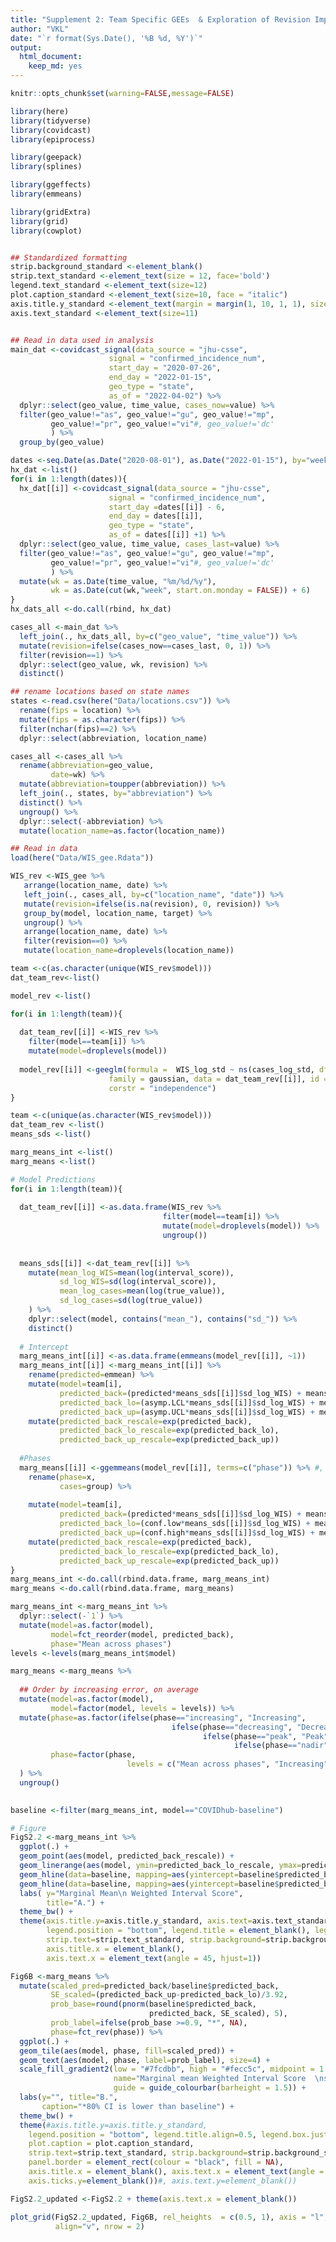 ```yaml
---
title: "Supplement 2: Team Specific GEEs  & Exploration of Revision Impact"
author: "VKL"
date: "`r format(Sys.Date(), '%B %d, %Y')`"
output:
  html_document:
    keep_md: yes
---
```


```r
knitr::opts_chunk$set(warning=FALSE,message=FALSE) 

library(here)
library(tidyverse)
library(covidcast)
library(epiprocess)

library(geepack)
library(splines)

library(ggeffects)
library(emmeans)

library(gridExtra)
library(grid)
library(cowplot)


## Standardized formatting
strip.background_standard <-element_blank()
strip.text_standard <-element_text(size = 12, face='bold')
legend.text_standard <-element_text(size=12)
plot.caption_standard <-element_text(size=10, face = "italic")
axis.title.y_standard <-element_text(margin = margin(1, 10, 1, 1), size=12)
axis.text_standard <-element_text(size=11)


## Read in data used in analysis
main_dat <-covidcast_signal(data_source = "jhu-csse",
                      signal = "confirmed_incidence_num",
                      start_day = "2020-07-26",
                      end_day = "2022-01-15",
                      geo_type = "state",
                      as_of = "2022-04-02") %>%
  dplyr::select(geo_value, time_value, cases_now=value) %>%   
  filter(geo_value!="as", geo_value!="gu", geo_value!="mp",
         geo_value!="pr", geo_value!="vi"#, geo_value!='dc'
         ) %>% 
  group_by(geo_value) 

dates <-seq.Date(as.Date("2020-08-01"), as.Date("2022-01-15"), by="week")
hx_dat <-list()
for(i in 1:length(dates)){
  hx_dat[[i]] <-covidcast_signal(data_source = "jhu-csse",
                      signal = "confirmed_incidence_num",
                      start_day =dates[[i]] - 6,
                      end_day = dates[[i]], 
                      geo_type = "state",
                      as_of = dates[[i]] +1) %>%
  dplyr::select(geo_value, time_value, cases_last=value) %>%   
  filter(geo_value!="as", geo_value!="gu", geo_value!="mp",
         geo_value!="pr", geo_value!="vi"#, geo_value!='dc'
         ) %>% 
  mutate(wk = as.Date(time_value, "%m/%d/%y"), 
         wk = as.Date(cut(wk,"week", start.on.monday = FALSE)) + 6)  
}
hx_dats_all <-do.call(rbind, hx_dat)

cases_all <-main_dat %>%
  left_join(., hx_dats_all, by=c("geo_value", "time_value")) %>%
  mutate(revision=ifelse(cases_now==cases_last, 0, 1)) %>%
  filter(revision==1) %>%
  dplyr::select(geo_value, wk, revision) %>%
  distinct()

## rename locations based on state names
states <-read.csv(here("Data/locations.csv")) %>%
  rename(fips = location) %>%
  mutate(fips = as.character(fips)) %>%
  filter(nchar(fips)==2) %>%
  dplyr::select(abbreviation, location_name)

cases_all <-cases_all %>%
  rename(abbreviation=geo_value,
         date=wk) %>%
  mutate(abbreviation=toupper(abbreviation)) %>%
  left_join(., states, by="abbreviation") %>%
  distinct() %>%
  ungroup() %>%
  dplyr::select(-abbreviation) %>%
  mutate(location_name=as.factor(location_name))

## Read in data
load(here("Data/WIS_gee.Rdata"))

WIS_rev <-WIS_gee %>%
   arrange(location_name, date) %>%
   left_join(., cases_all, by=c("location_name", "date")) %>%
   mutate(revision=ifelse(is.na(revision), 0, revision)) %>%
   group_by(model, location_name, target) %>%
   ungroup() %>%
   arrange(location_name, date) %>%
   filter(revision==0) %>%
   mutate(location_name=droplevels(location_name))

```


```r

team <-c(as.character(unique(WIS_rev$model)))
dat_team_rev<-list()

model_rev <-list()

for(i in 1:length(team)){
  
  dat_team_rev[[i]] <-WIS_rev %>%
    filter(model==team[i]) %>%
    mutate(model=droplevels(model))
  
  model_rev[[i]] <-geeglm(formula =  WIS_log_std ~ ns(cases_log_std, df=2) + phase + target,
                      family = gaussian, data = dat_team_rev[[i]], id = location_name, wave=date,
                      corstr = "independence")  
}


```


```r

team <-c(unique(as.character(WIS_rev$model))) 
dat_team_rev <-list()
means_sds <-list()

marg_means_int <-list()
marg_means <-list()

# Model Predictions 
for(i in 1:length(team)){
  
  dat_team_rev[[i]] <-as.data.frame(WIS_rev %>%
                                  filter(model==team[i]) %>%
                                  mutate(model=droplevels(model)) %>%
                                  ungroup())
  
  
  means_sds[[i]] <-dat_team_rev[[i]] %>%
    mutate(mean_log_WIS=mean(log(interval_score)),
           sd_log_WIS=sd(log(interval_score)),
           mean_log_cases=mean(log(true_value)),
           sd_log_cases=sd(log(true_value))
    ) %>%
    dplyr::select(model, contains("mean_"), contains("sd_")) %>%
    distinct()
  
  # Intercept
  marg_means_int[[i]] <-as.data.frame(emmeans(model_rev[[i]], ~1))
  marg_means_int[[i]] <-marg_means_int[[i]] %>%
    rename(predicted=emmean) %>%
    mutate(model=team[i],
           predicted_back=(predicted*means_sds[[i]]$sd_log_WIS) + means_sds[[i]]$mean_log_WIS,
           predicted_back_lo=(asymp.LCL*means_sds[[i]]$sd_log_WIS) + means_sds[[i]]$mean_log_WIS,
           predicted_back_up=(asymp.UCL*means_sds[[i]]$sd_log_WIS) + means_sds[[i]]$mean_log_WIS) %>%
    mutate(predicted_back_rescale=exp(predicted_back),
           predicted_back_lo_rescale=exp(predicted_back_lo),
           predicted_back_up_rescale=exp(predicted_back_up))
  
  #Phases
  marg_means[[i]] <-ggemmeans(model_rev[[i]], terms=c("phase")) %>% #, "cases_log_std[-2:2]")) %>%
    rename(phase=x,
           cases=group) %>%
  
    mutate(model=team[i],
           predicted_back=(predicted*means_sds[[i]]$sd_log_WIS) + means_sds[[i]]$mean_log_WIS,
           predicted_back_lo=(conf.low*means_sds[[i]]$sd_log_WIS) + means_sds[[i]]$mean_log_WIS,
           predicted_back_up=(conf.high*means_sds[[i]]$sd_log_WIS) + means_sds[[i]]$mean_log_WIS) %>%
    mutate(predicted_back_rescale=exp(predicted_back),
           predicted_back_lo_rescale=exp(predicted_back_lo),
           predicted_back_up_rescale=exp(predicted_back_up)) 
}
marg_means_int <-do.call(rbind.data.frame, marg_means_int)
marg_means <-do.call(rbind.data.frame, marg_means)

marg_means_int <-marg_means_int %>% 
  dplyr::select(-`1`) %>%
  mutate(model=as.factor(model),
         model=fct_reorder(model, predicted_back),
         phase="Mean across phases") 
levels <-levels(marg_means_int$model)

marg_means <-marg_means %>%
  
  ## Order by increasing error, on average
  mutate(model=as.factor(model),
         model=factor(model, levels = levels)) %>%
  mutate(phase=as.factor(ifelse(phase=="increasing", "Increasing",
                                    ifelse(phase=="decreasing", "Decreasing",
                                           ifelse(phase=="peak", "Peak",
                                                  ifelse(phase=="nadir", "Nadir", "Mean across phases"))))),
         phase=factor(phase, 
                          levels = c("Mean across phases", "Increasing", "Peak", "Decreasing",  "Nadir"))
  ) %>%
  ungroup()
  

baseline <-filter(marg_means_int, model=="COVIDhub-baseline")

# Figure
FigS2.2 <-marg_means_int %>%
  ggplot(.) +
  geom_point(aes(model, predicted_back_rescale)) +
  geom_linerange(aes(model, ymin=predicted_back_lo_rescale, ymax=predicted_back_up_rescale)) +
  geom_hline(data=baseline, mapping=aes(yintercept=baseline$predicted_back_lo_rescale), color="red", linetype="dashed") + 
  geom_hline(data=baseline, mapping=aes(yintercept=baseline$predicted_back_up_rescale), color="red", linetype="dashed") +
  labs( y="Marginal Mean\n Weighted Interval Score", 
        title="A.") +
  theme_bw() +
  theme(axis.title.y=axis.title.y_standard, axis.text=axis.text_standard,
        legend.position = "bottom", legend.title = element_blank(), legend.text=legend.text_standard,
        strip.text=strip.text_standard, strip.background=strip.background_standard,
        axis.title.x = element_blank(),
        axis.text.x = element_text(angle = 45, hjust=1))

Fig6B <-marg_means %>%
  mutate(scaled_pred=predicted_back/baseline$predicted_back,
         SE_scaled=(predicted_back_up-predicted_back_lo)/3.92,
         prob_base=round(pnorm(baseline$predicted_back,
                               predicted_back, SE_scaled), 5),
         prob_label=ifelse(prob_base >=0.9, "*", NA),
         phase=fct_rev(phase)) %>%
  ggplot(.) +
  geom_tile(aes(model, phase, fill=scaled_pred)) +
  geom_text(aes(model, phase, label=prob_label), size=4) +
  scale_fill_gradient2(low = "#7fcdbb", high = "#fecc5c", midpoint = 1.0,
                       name="Marginal mean Weighted Interval Score  \nscaled to the marginal mean  \nof COVIDhub-baseline model  \nacross all phases",
                       guide = guide_colourbar(barheight = 1.5)) +
  labs(y="", title="B.",
       caption="*80% CI is lower than baseline") + 
  theme_bw() +
  theme(#axis.title.y=axis.title.y_standard,
    legend.position = "bottom", legend.title.align=0.5, legend.box.just = "center", 
    plot.caption = plot.caption_standard,
    strip.text=strip.text_standard, strip.background=strip.background_standard,
    panel.border = element_rect(colour = "black", fill = NA),
    axis.title.x = element_blank(), axis.text.x = element_text(angle = 45, hjust=1), axis.text=axis.text_standard,
    axis.ticks.y=element_blank())#, axis.text.y=element_blank())

```

```r

FigS2.2_updated <-FigS2.2 + theme(axis.text.x = element_blank())

plot_grid(FigS2.2_updated, Fig6B, rel_heights  = c(0.5, 1), axis = "l",
          align="v", nrow = 2)

```

